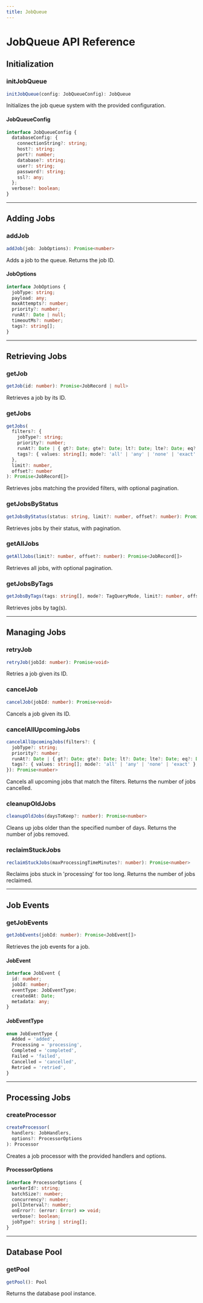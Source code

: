 ```yaml
---
title: JobQueue
---
```


# JobQueue API Reference

## Initialization

### initJobQueue

```ts
initJobQueue(config: JobQueueConfig): JobQueue
```

Initializes the job queue system with the provided configuration.

#### JobQueueConfig

```ts
interface JobQueueConfig {
  databaseConfig: {
    connectionString?: string;
    host?: string;
    port?: number;
    database?: string;
    user?: string;
    password?: string;
    ssl?: any;
  };
  verbose?: boolean;
}
```

---

## Adding Jobs

### addJob

```ts
addJob(job: JobOptions): Promise<number>
```

Adds a job to the queue. Returns the job ID.

#### JobOptions

```ts
interface JobOptions {
  jobType: string;
  payload: any;
  maxAttempts?: number;
  priority?: number;
  runAt?: Date | null;
  timeoutMs?: number;
  tags?: string[];
}
```

---

## Retrieving Jobs

### getJob

```ts
getJob(id: number): Promise<JobRecord | null>
```

Retrieves a job by its ID.

### getJobs

```ts
getJobs(
  filters?: {
    jobType?: string;
    priority?: number;
    runAt?: Date | { gt?: Date; gte?: Date; lt?: Date; lte?: Date; eq?: Date };
    tags?: { values: string[]; mode?: 'all' | 'any' | 'none' | 'exact' };
  },
  limit?: number,
  offset?: number
): Promise<JobRecord[]>
```

Retrieves jobs matching the provided filters, with optional pagination.

### getJobsByStatus

```ts
getJobsByStatus(status: string, limit?: number, offset?: number): Promise<JobRecord[]>
```

Retrieves jobs by their status, with pagination.

### getAllJobs

```ts
getAllJobs(limit?: number, offset?: number): Promise<JobRecord[]>
```

Retrieves all jobs, with optional pagination.

### getJobsByTags

```ts
getJobsByTags(tags: string[], mode?: TagQueryMode, limit?: number, offset?: number): Promise<JobRecord[]>
```

Retrieves jobs by tag(s).

---

## Managing Jobs

### retryJob

```ts
retryJob(jobId: number): Promise<void>
```

Retries a job given its ID.

### cancelJob

```ts
cancelJob(jobId: number): Promise<void>
```

Cancels a job given its ID.

### cancelAllUpcomingJobs

```ts
cancelAllUpcomingJobs(filters?: {
  jobType?: string;
  priority?: number;
  runAt?: Date | { gt?: Date; gte?: Date; lt?: Date; lte?: Date; eq?: Date };
  tags?: { values: string[]; mode?: 'all' | 'any' | 'none' | 'exact' };
}): Promise<number>
```

Cancels all upcoming jobs that match the filters. Returns the number of jobs cancelled.

### cleanupOldJobs

```ts
cleanupOldJobs(daysToKeep?: number): Promise<number>
```

Cleans up jobs older than the specified number of days. Returns the number of jobs removed.

### reclaimStuckJobs

```ts
reclaimStuckJobs(maxProcessingTimeMinutes?: number): Promise<number>
```

Reclaims jobs stuck in 'processing' for too long. Returns the number of jobs reclaimed.

---

## Job Events

### getJobEvents

```ts
getJobEvents(jobId: number): Promise<JobEvent[]>
```

Retrieves the job events for a job.

#### JobEvent

```ts
interface JobEvent {
  id: number;
  jobId: number;
  eventType: JobEventType;
  createdAt: Date;
  metadata: any;
}
```

#### JobEventType

```ts
enum JobEventType {
  Added = 'added',
  Processing = 'processing',
  Completed = 'completed',
  Failed = 'failed',
  Cancelled = 'cancelled',
  Retried = 'retried',
}
```

---

## Processing Jobs

### createProcessor

```ts
createProcessor(
  handlers: JobHandlers,
  options?: ProcessorOptions
): Processor
```

Creates a job processor with the provided handlers and options.

#### ProcessorOptions

```ts
interface ProcessorOptions {
  workerId?: string;
  batchSize?: number;
  concurrency?: number;
  pollInterval?: number;
  onError?: (error: Error) => void;
  verbose?: boolean;
  jobType?: string | string[];
}
```

---

## Database Pool

### getPool

```ts
getPool(): Pool
```

Returns the database pool instance.
